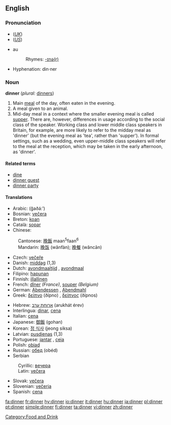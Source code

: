 ==English==

{{rank|sit|considerable|private|768|dinner|command|etc.|broke}}

===Pronunciation===
*(''[[Received Pronunciation|UK]]'') {{IPA|/ˈdɪnə/}}
*(''[[General American|US]]'') {{IPA|/ˈdɪnɚ/}}
*{{audio|en-us-dinner.ogg|Audio (US)}}au
*:Rhymes: [[Rhymes:English:-ɪnə(r)|-ɪnə(r)]]
*Hyphenation: din·ner

===Noun===
'''dinner''' (''plural:'' [[dinners]])

# Main [[meal]] of the day, often eaten in the evening.
# A meal given to an animal.
# Mid-day meal in a context where the smaller evening meal is called [[supper]]. There are, however, differences in usage according to the social class of the speaker. Working class and lower middle class speakers in Britain, for example, are more likely to refer to the midday meal as 'dinner' (but the evening meal as 'tea', rather than 'supper'). In formal settings, such as a wedding, even upper-middle class speakers will refer to the meal at the reception, which may be taken in the early afternoon, as 'dinner'.

====Related terms====
*[[dine]]
*[[dinner guest]]
*[[dinner party]]

====Translations====
{{top}}
*Arabic: {{ARchar|[[غذاء]]}} (ğaðá:’)
*Bosnian: [[večera#Bosnian|večera]] {{f}}
*Breton: [[koan]] {{f}}
*Català: [[sopar]] {{m}}
*Chinese:
:Cantonese: [[晚飯]] maan<sup>5</sup>faan<sup>6</sup>
:Mandarin: [[晚饭]] (wănfàn); [[晚餐]] (wăncān)
*Czech: [[večeře]]
*Danish: [[middag]] (1,3)
*Dutch: [[avondmaaltijd]] {{m}}, [[avondmaal]] {{n}}
*Filipino: [[hapunan]]
*Finnish: [[illallinen]]
*French: [[dîner]] ''(France)'', [[souper]] ''(Belgium)''
*German: [[Abendessen]] {{n}}, [[Abendmahl]] {{n}}
*Greek: [[δείπνο]] (ðípno) {{n}}, [[δείπνος]] (ðípnos) {{m}}
{{mid}}
*Hebrew: [[ארוחת ערב]] (arukhát érev) {{n}}
*Interlingua: [[dinar]], [[cena]]
*Italian: [[cena]] {{f}}
*Japanese: [[御飯]] (gohan)
*Korean: [[정 식사]] (jeong siksa)
*Latvian: [[pusdienas]] {{f}} {{p}} (1,3)
*Portuguese: [[jantar]] {{m}}, [[ceia]] {{f}}
*Polish: [[obiad]] {{m}}
*Russian: [[обед]] (obéd) {{m}}
*Serbian
:Cyrillic: [[вечера#Serbian|вечера]] {{f}}
:Latin: [[večera#Serbian|večera]] {{f}}
*Slovak: [[večera#Slovak|večera]] {{f}}
*Slovenian: [[večerja]] {{f}}
*Spanish: [[cena]] {{f}}
{{bottom}}

[[Category:Food and Drink]]

[[fa:dinner]]
[[fr:dinner]]
[[hy:dinner]]
[[io:dinner]]
[[it:dinner]]
[[hu:dinner]]
[[ja:dinner]]
[[pl:dinner]]
[[pt:dinner]]
[[simple:dinner]]
[[fi:dinner]]
[[ta:dinner]]
[[vi:dinner]]
[[zh:dinner]]
